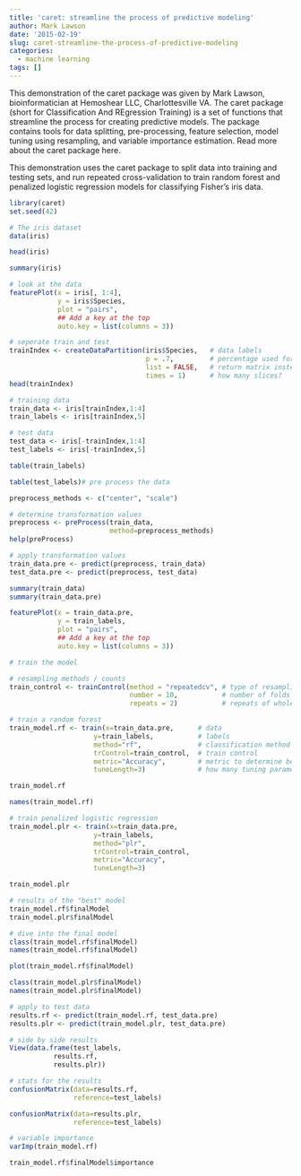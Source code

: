 ```yaml
---
title: 'caret: streamline the process of predictive modeling'
author: Mark Lawson
date: '2015-02-19'
slug: caret-streamline-the-process-of-predictive-modeling
categories:
  - machine learning
tags: []
---
```


This demonstration of the caret package was given by Mark Lawson, bioinformatician at Hemoshear LLC, Charlottesville VA. The caret package (short for Classification And REgression Training) is a set of functions that streamline the process for creating predictive models. The package contains tools for data splitting, pre-processing, feature selection, model tuning using resampling, and variable importance estimation. Read more about the caret package here.

This demonstration uses the caret package to split data into training and testing sets, and run repeated cross-validation to train random forest and penalized logistic regression models for classifying Fisher's iris data.

```r
library(caret)
set.seed(42)

# The iris dataset
data(iris)

head(iris)

summary(iris)

# look at the data
featurePlot(x = iris[, 1:4],
            y = iris$Species,
            plot = "pairs",
            ## Add a key at the top
            auto.key = list(columns = 3))

# seperate train and test
trainIndex <- createDataPartition(iris$Species,   # data labels
                                  p = .7,         # percentage used for training
                                  list = FALSE,   # return matrix instead of list
                                  times = 1)      # how many slices?
head(trainIndex)

# training data
train_data <- iris[trainIndex,1:4]
train_labels <- iris[trainIndex,5]

# test data
test_data <- iris[-trainIndex,1:4]
test_labels <- iris[-trainIndex,5]

table(train_labels)

table(test_labels)# pre process the data

preprocess_methods <- c("center", "scale")

# determine transformation values
preprocess <- preProcess(train_data,
                         method=preprocess_methods)
help(preProcess)

# apply transformation values
train_data.pre <- predict(preprocess, train_data)
test_data.pre <- predict(preprocess, test_data)

summary(train_data)
summary(train_data.pre)

featurePlot(x = train_data.pre,
            y = train_labels,
            plot = "pairs",
            ## Add a key at the top
            auto.key = list(columns = 3))

# train the model

# resampling methods / counts
train_control <- trainControl(method = "repeatedcv", # type of resampling
                              number = 10,           # number of folds
                              repeats = 2)           # repeats of whole process

# train a random forest
train_model.rf <- train(x=train_data.pre,      # data
                     y=train_labels,           # labels
                     method="rf",              # classification method
                     trControl=train_control,  # train control
                     metric="Accuracy",        # metric to determine best model
                     tuneLength=3)             # how many tuning parameters to try

train_model.rf

names(train_model.rf)

# train penalized logistic regression
train_model.plr <- train(x=train_data.pre,
                     y=train_labels,
                     method="plr",
                     trControl=train_control,
                     metric="Accuracy",
                     tuneLength=3)

train_model.plr

# results of the "best" model
train_model.rf$finalModel
train_model.plr$finalModel

# dive into the final model
class(train_model.rf$finalModel)
names(train_model.rf$finalModel)

plot(train_model.rf$finalModel)

class(train_model.plr$finalModel)
names(train_model.plr$finalModel)

# apply to test data
results.rf <- predict(train_model.rf, test_data.pre)
results.plr <- predict(train_model.plr, test_data.pre)

# side by side results
View(data.frame(test_labels,
           results.rf,
           results.plr))

# stats for the results
confusionMatrix(data=results.rf,
                reference=test_labels)

confusionMatrix(data=results.plr,
                reference=test_labels)

# variable importance
varImp(train_model.rf)

train_model.rf$finalModel$importance
```

